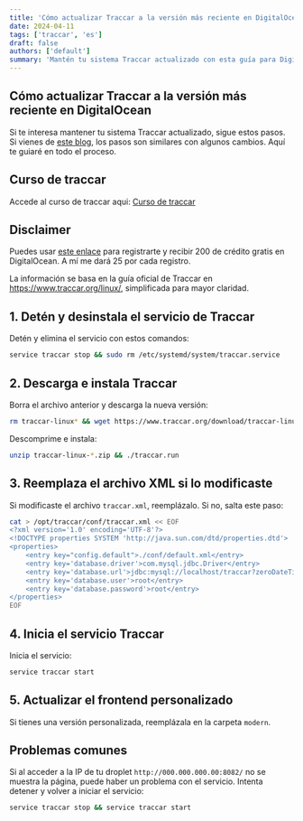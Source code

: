 ```yaml
---
title: 'Cómo actualizar Traccar a la versión más reciente en DigitalOcean'
date: 2024-04-11
tags: ['traccar', 'es']
draft: false
authors: ['default']
summary: 'Mantén tu sistema Traccar actualizado con esta guía para DigitalOcean.'
---
```


## Cómo actualizar Traccar a la versión más reciente en DigitalOcean

Si te interesa mantener tu sistema Traccar actualizado, sigue estos pasos. Si vienes de [este blog](/blog/es/como-instalar-traccar-en-ubuntu-en-digitalocean), los pasos son similares con algunos cambios. Aquí te guiaré en todo el proceso.

## Curso de traccar

Accede al curso de traccar aqui: [Curso de traccar](https://www.bysmax.com/cursos/curso-de-traccar-desde-cero-hasta-avanzado)

## Disclaimer

Puedes usar [este enlace](https://m.do.co/c/5ac4ff8a5bab) para registrarte y recibir 200 de crédito gratis en DigitalOcean. A mí me dará 25 por cada registro.

La información se basa en la guía oficial de Traccar en https://www.traccar.org/linux/, simplificada para mayor claridad.

## 1. Detén y desinstala el servicio de Traccar

Detén y elimina el servicio con estos comandos:

```bash
service traccar stop && sudo rm /etc/systemd/system/traccar.service
```

## 2. Descarga e instala Traccar

Borra el archivo anterior y descarga la nueva versión:

```bash
rm traccar-linux* && wget https://www.traccar.org/download/traccar-linux-64-latest.zip
```

Descomprime e instala:

```bash
unzip traccar-linux-*.zip && ./traccar.run
```

## 3. Reemplaza el archivo XML si lo modificaste

Si modificaste el archivo `traccar.xml`, reemplázalo. Si no, salta este paso:

```bash
cat > /opt/traccar/conf/traccar.xml << EOF
<?xml version='1.0' encoding='UTF-8'?>
<!DOCTYPE properties SYSTEM 'http://java.sun.com/dtd/properties.dtd'>
<properties>
    <entry key="config.default">./conf/default.xml</entry>
    <entry key='database.driver'>com.mysql.jdbc.Driver</entry>
    <entry key='database.url'>jdbc:mysql://localhost/traccar?zeroDateTimeBehavior=round&amp;serverTimezone=UTC&amp;allowPublicKeyRetrieval=true&amp;useSSL=false&amp;allowMultiQueries=true&amp;autoReconnect=true&amp;useUnicode=yes&amp;characterEncoding=UTF-8&amp;sessionVariables=sql_mode=''</entry>
    <entry key='database.user'>root</entry>
    <entry key='database.password'>root</entry>
</properties>
EOF
```

## 4. Inicia el servicio Traccar

Inicia el servicio:

```bash
service traccar start
```

## 5. Actualizar el frontend personalizado

Si tienes una versión personalizada, reemplázala en la carpeta `modern`.

## Problemas comunes

Si al acceder a la IP de tu droplet `http://000.000.000.00:8082/` no se muestra la página, puede haber un problema con el servicio. Intenta detener y volver a iniciar el servicio:

```bash
service traccar stop && service traccar start
```
